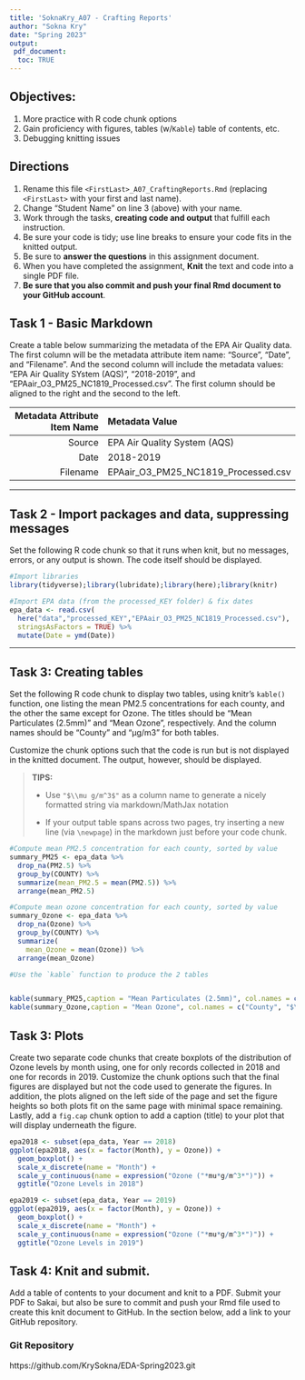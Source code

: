 ```yaml
---
title: 'SoknaKry_A07 - Crafting Reports'
author: "Sokna Kry" 
date: "Spring 2023"
output:
 pdf_document: 
  toc: TRUE
---
```


## Objectives:

1.  More practice with R code chunk options
1.  Gain proficiency with figures, tables (w/`Kable`) table of contents, etc.
1.  Debugging knitting issues

## Directions

1.  Rename this file `<FirstLast>_A07_CraftingReports.Rmd` (replacing `<FirstLast>` with your first and last name).
1.  Change "Student Name" on line 3 (above) with your name.
1.  Work through the tasks, **creating code and output** that fulfill each instruction.
1.  Be sure your code is tidy; use line breaks to ensure your code fits in the knitted output.
1.  Be sure to **answer the questions** in this assignment document.
1.  When you have completed the assignment, **Knit** the text and code into a single PDF file.
1.  **Be sure that you also commit and push your final Rmd document to your GitHub account**.

## Task 1 - Basic Markdown

Create a table below summarizing the metadata of the EPA Air Quality data. The first column will be the metadata attribute item name: "Source", "Date", and "Filename". And the second column will include the metadata values: "EPA Air Quality SYstem (AQS)", "2018-2019", and "EPAair_O3_PM25_NC1819_Processed.csv". The first column should be aligned to the right and the second to the left.



| Metadata Attribute Item Name  | Metadata Value                  |
|------------------------------:|:--------------------------------|
|                         Source | EPA Air Quality System (AQS)    |
|                           Date | 2018-2019                        |
|                       Filename | EPAair_O3_PM25_NC1819_Processed.csv |



---

## Task 2 - Import packages and data, suppressing messages

Set the following R code chunk so that it runs when knit, but no messages, errors, or any output is shown. The code itself should be displayed.

```r
#Import libraries
library(tidyverse);library(lubridate);library(here);library(knitr)

#Import EPA data (from the processed_KEY folder) & fix dates
epa_data <- read.csv(
  here("data","processed_KEY","EPAair_O3_PM25_NC1819_Processed.csv"),
  stringsAsFactors = TRUE) %>% 
  mutate(Date = ymd(Date))
```

---

## Task 3: Creating tables

Set the following R code chunk to display two tables, using knitr's `kable()` function, one listing the mean PM2.5 concentrations for each county, and the other the same except for Ozone. The titles should be "Mean Particulates (2.5mm)" and "Mean Ozone", respectively. And the column names should be "County" and "µg/m3" for both tables.

Customize the chunk options such that the code is run but is not displayed in the knitted document. The output, however, should be displayed.

> **TIPS:**
>
> -   Use `"$\\mu g/m^3$"` as a column name to generate a nicely formatted string via markdown/MathJax notation
>
> -   If your output table spans across two pages, try inserting a new line (via `\newpage`) in the markdown just before your code chunk.

\newpage
```r
#Compute mean PM2.5 concentration for each county, sorted by value
summary_PM25 <- epa_data %>% 
  drop_na(PM2.5) %>% 
  group_by(COUNTY) %>% 
  summarize(mean_PM2.5 = mean(PM2.5)) %>% 
  arrange(mean_PM2.5)

#Compute mean ozone concentration for each county, sorted by value
summary_Ozone <- epa_data %>% 
  drop_na(Ozone) %>% 
  group_by(COUNTY) %>% 
  summarize(
    mean_Ozone = mean(Ozone)) %>% 
  arrange(mean_Ozone)

#Use the `kable` function to produce the 2 tables


kable(summary_PM25,caption = "Mean Particulates (2.5mm)", col.names = c("County", "$\\mu g/m^3$"))
kable(summary_Ozone,caption = "Mean Ozone", col.names = c("County", "$\\mu g/m^3$"))

```

\newpage

## Task 3: Plots

Create two separate code chunks that create boxplots of the distribution of Ozone levels by month using, one for only records collected in 2018 and one for records in 2019. Customize the chunk options such that the final figures are displayed but not the code used to generate the figures. In addition, the plots aligned on the left side of the page and set the figure heights so both plots fit on the same page with minimal space remaining. Lastly, add a `fig.cap` chunk option to add a caption (title) to your plot that will display underneath the figure.




```r
epa2018 <- subset(epa_data, Year == 2018)
ggplot(epa2018, aes(x = factor(Month), y = Ozone)) +
  geom_boxplot() +
  scale_x_discrete(name = "Month") +
  scale_y_continuous(name = expression("Ozone ("*mu*g/m^3*")")) +
  ggtitle("Ozone Levels in 2018")

epa2019 <- subset(epa_data, Year == 2019)
ggplot(epa2019, aes(x = factor(Month), y = Ozone)) +
  geom_boxplot() +
  scale_x_discrete(name = "Month") +
  scale_y_continuous(name = expression("Ozone ("*mu*g/m^3*")")) +
  ggtitle("Ozone Levels in 2019")

```

\newpage

## Task 4: Knit and submit.
Add a table of contents to your document and knit to a PDF. Submit your PDF to Sakai, but also be sure to commit and push your Rmd file used to create this knit document to GitHub. In the section below, add a link to your GitHub repository. 

### Git Repository
https://github.com/KrySokna/EDA-Spring2023.git



